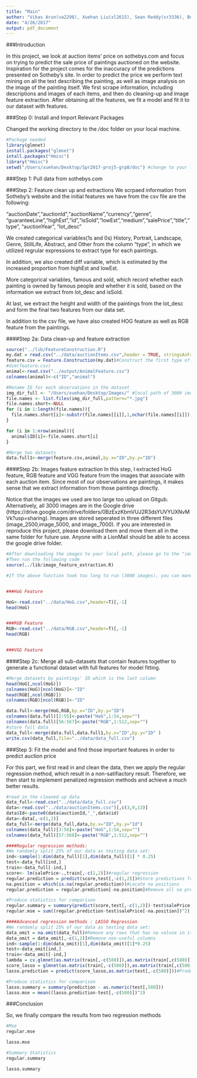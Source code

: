 ```yaml
---
title: "Main"
author: "Vikas Arun(va2298), Xuehan Liu(xl2615), Sean Reddy(sr3336), Boxuan Zhao(bz2290)"
date: "4/26/2017"
output: pdf_document
---
```


###Introduction

In this project, we look at auction items' price on sothebys.com and focus on trying to predict the sale price of paintings auctioned on the website. Inspiration for the project comes for the inaccuracy of the predictions presented on Sotheby's site. In order to predict the price we perform text mining on all the text describing the painting, as well as image analysis on the image of the painting itself. We first scrape information, including descriptions and images of each items, and then do cleaning-up and image feature extraction. After obtaining all the features, we fit a model and fit it to our dataset with features.  

###Step 0: Install and Import Relevant Packages

Changed the working directory to the /doc folder on your local machine.
```r
#Package needed
library(glmnet)
install.packages("glmnet")
intall.packages("Hmisc")
library("Hmisc")
setwd("/Users/xuehan/Desktop/Spr2017-proj5-grp8/doc") #change to your local path
```


###Step 1: Pull data from sothebys.com



###Step 2: Feature clean up and extractions 
We scrpaed information from Sotheby's website and the initial features we have from the csv file are the following:

"auctionDate","auctionId","auctionName","currency","genre", "guaranteeLine","highEst","id","isSold","lowEst","medium","salePrice","title","type", "auctionYear", "lot_desc"

We created categorical variables(1s and 0s) History, Portrait, Landscape, Genre, StillLife, Abstract, and Other from the column "type", in which we utilized regrular expressions to extract type for each paintings.

In addition, we also created diff variable, which is estimated by the increased proportion from highEst and lowEst.

More categorical variables, famous and sold, which record whether each painting is owned by famous people and whether it is sold, based on the information we extract from lot_desc and isSold.

At last, we extract the height and width of the paintings from the lot_desc and form the final two features from our data set.

In addition to the csv file, we have also created HOG feature as well as RGB feature from the paintings. 

####Step 2a: Data clean-up and feature extraction
```r
source("../lib/FeatureConstruction.R")
my.dat = read.csv("../data/auctionItems.csv",header = TRUE, stringsAsFactors = FALSE)
feature.csv = Feature.Construction(my.dat)#Construct the first type of features
#dim(feature.csv)
animal<-read.csv("../output/AnimalFeature.csv")
colnames(animal)<-c("ID","animal")

#Rename ID for each observations in the dataset
img_dir_full <- "/Users/xuehan/Desktop/Images/" #local path of 3000 images
file.names <- list.files(img_dir_full,pattern="*.jpg") 
file.names.short<-NULL
for (i in 1:length(file.names)){
  file.names.short[i]<-substr(file.names[[i]],1,nchar(file.names[[i]])-4)
}

for (i in 1:nrow(animal)){
  animal$ID[i]<-file.names.short[i]
}

#Merge two datasets
data.full1<-merge(feature.csv,animal,by.x="ID",by.y="ID")
```

####Step 2b: Images feature extraction 
In this step, I extracted HoG feature, RGB feature and VGG feature from the images that associate with each auction item. Since most of our observations are paintings, it makes sense that we extract information from those paintings directly. 

Notice that the images we used are too large too upload on Gitgub. Alternatively, all 3000 images are in the Google drive (https://drive.google.com/drive/folders/0BzExzKbmVUJ2R3dsYUVYUXNvMVk?usp=sharing). Images are stored seperated in three different files (image_2500,image_5000, and image_7000). If you are interested in reproduce this project, please download them and move them all in the same folder for future use. Anyone with a LionMail should be able to access the google drive folder. 

```r
#After downloading the images to your local path, please go to the "image_feature_extraction.R" and change "img_dir_full" to your local path (located after loading libraries).
#Then run the following code
source(../lib/image_feature_extraction.R)

#If the above function took too long to run (3000 images), you can manually run rgb_seperate.R under doc folder. It generates the whole 3000 by 512 matrix in four chuncks, meaning from the 1th to 500th, 501th to 1000th and so on.


###HoG Feature

HoG<-read.csv("../data/HoG.csv",header=T)[,-1]
head(HoG)


###RGB Feature
RGB<-read.csv("../data/RGB.csv",header=T)[,-1]
head(RGB)


###VGG Feature


```

####Step 2c: Merge all sub-datasets that contain features together to generate a functional dataset with full features for model fitting.

```r
#Merge datasets by paintings' ID which is the last column
head(HoG[,ncol(HoG)])
colnames(HoG)[ncol(HoG)]<-"ID"
head(RGB[,ncol(RGB)])
colnames(RGB)[ncol(RGB)]<-"ID"

data.full<-merge(HoG,RGB,by.x="ID",by.y="ID")
colnames(data.full)[2:55]<-paste("HoG",1:54,sep="")
colnames(data.full)[56:567]<-paste("RGB",1:512,sep="")
#store full data
data_full<-merge(data.full,data.full1,by.x="ID",by.y="ID" )
write.csv(data_full,file="../data/data_full.csv")


```


###Step 3: Fit the model and find those important features in order to predict auction price

For this part, we first read in and clean the data, then we apply the regular regression method, which result in a non-satifiactory result. Therefore, we then start to implement penalized regression methods and achieve a much better results.
```r
#read in the cleaned up data
data_full<-read.csv("../data/data_full.csv")
data<-read.csv("../data/auctionItems.csv")[,c(3,9,13)]
data$Id<-paste0(data$auctionId,"_",data$id)
data<-data[,-c(1,2)]
data_full<-merge(data_full,data,by.x="ID",by.y="Id")
colnames(data_full)[3:56]<-paste("HoG",1:54,sep="")
colnames(data_full)[57:568]<-paste("RGB",1:512,sep="")

####Regular regression methods:
#We randomly split 25% of our data as testing data set:
ind<-sample(1:dim(data_full)[1],dim(data_full)[1] * 0.25)
test<-data_full[ind,]
train<-data_full[-ind,]
score<- lm(salePrice~.,train[,-c(1,2)])#regular regression
regular.prediction = predict(score,test[,-c(1,2)])#Store predictions from regular regression model
na.position = which(is.na(regular.prediction))#Locate na positions
regular.prediction = regular.prediction[-na.position]#Remove all na predicitons from regular regression predictions

#Produce statistics for comparison
regular.summary = summary(predict(score,test[,-c(1,2)])-test$salePrice[-na.position])
regular.mse = sum((regular.prediction-test$salePrice[-na.position])^2)

####Advanced regression methods : LASSO Regression
#We randomly split 25% of our data as testing data set:
data_omit = na.omit(data_full)#Remove any rows that has na valuse in it
data_omit = data_omit[,-c(1,2)]#Remove non-useful columns
ind<-sample(1:dim(data_omit)[1],dim(data_omit)[1]*0.25)
test<-data_omit[ind,]
train<-data_omit[-ind,]
lambda = cv.glmnet(as.matrix(train[,-c(580)]),as.matrix(train[,c(580)]),type.measure = "mse")$lambda.min#Cross validate to find the best lambda values
score_lasso = glmnet(as.matrix(train[,-c(580)]),as.matrix(train[,c(580)]),family="gaussian",alpha=1,lambda = lambda)#Fit lasso model
lasso.prediction = predict(score_lasso,as.matrix(test[,-c(580)]))#Prodce prediction

#Produce statistics for comparison
lasso.summary = summary(prediction - as.numeric(test[,580]))
lasso.mse = mean((lasso.prediction-test[,-c(580)])^2)
```

###Conclusion

So, we finally compare the results from two regression methods
```r
#Mse
regular.mse

lasso.mse

#Summary Statistics
regular.summary

lasso.summary
```

